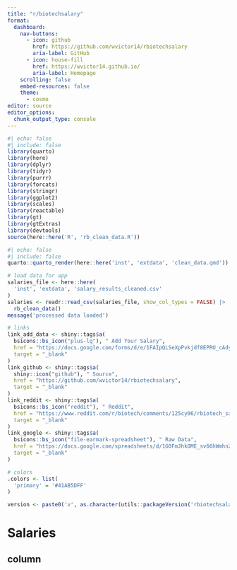 ```yaml
---
title: "r/biotechsalary"
format:
  dashboard:
    nav-buttons:
      - icon: github
        href: https://github.com/wvictor14/rbiotechsalary
        aria-label: GitHub
      - icon: house-fill
        href: https://wvictor14.github.io/
        aria-label: Homepage
    scrolling: false
    embed-resources: false
    theme: 
      - cosmo
editor: source
editor_options: 
  chunk_output_type: console
---
```



```r
#| echo: false
#| include: false
library(quarto)
library(here)
library(dplyr)
library(tidyr)
library(purrr)
library(forcats)
library(stringr)
library(ggplot2)
library(scales)
library(reactable)
library(gt)
library(gtExtras)
library(devtools)
source(here::here('R', 'rb_clean_data.R'))
```

```r
#| echo: false
#| include: false
quarto::quarto_render(here::here('inst', 'extdata', 'clean_data.qmd'))

# load data for app
salaries_file <- here::here(
  'inst', 'extdata', 'salary_results_cleaned.csv'
)
salaries <- readr::read_csv(salaries_file, show_col_types = FALSE) |> 
  rb_clean_data()
message('processed data loaded')

# links
link_add_data <- shiny::tags$a(
  bsicons::bs_icon("plus-lg"), " Add Your Salary",
  href = "https://docs.google.com/forms/d/e/1FAIpQLSeXpPvkjdf8EPRU_cAdyMAUFVjgx67nyVgDxV7TNHeFkR2k9A/viewform",
  target = "_blank"
)
link_github <- shiny::tags$a(
  shiny::icon("github"), " Source",
  href = "https://github.com/wvictor14/rbiotechsalary",
  target = "_blank"
)
link_reddit <- shiny::tags$a(
  bsicons::bs_icon("reddit"), " Reddit",
  href = "https://www.reddit.com/r/biotech/comments/125cy06/rbiotech_salary_and_company_survey/",
  target = "_blank"
)
link_google <- shiny::tags$a(
  bsicons::bs_icon("file-earmark-spreadsheet"), " Raw Data",
  href = "https://docs.google.com/spreadsheets/d/1G0FmJhkOME_sv66hWmhnZS5qR2KMTY7nzkxksv46bfk/edit#gid=491268892",
  target = "_blank"
)

# colors
.colors <- list(
  'primary' = '#41AB5DFF'
)

version <- paste0('v', as.character(utils::packageVersion('rbiotechsalary')))
```


# Salaries 

## {.sidebar}

## column

```r

```

```r

```

